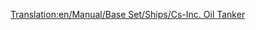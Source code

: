 [[Translation:en/Manual/Base Set/Ships/Cs-Inc. Oil Tanker]]

{{nl/Schepen|Naam=Cs-Inc. olietanker
|Afbeelding=[[File:en/OilTanker.png|Cs-Inc. olietanker]]
|Kosten=£33,511 ($67,022)
|Snelheid=40 km/h (25 mph)
|Onderhoudskosten=£2,050 ($4,100)
|Ontworpen=1968
|Levensduur=30
|Capaciteit=350,000 liters olie
|Omschrijving=De Cs-Inc. olietanker is een grote olietanker. Het kan meer olie transporteren dan zijn voorganger en kan varen op een hogere snelheid.
|Real-life=Fictief. Cs staat natuurlijk voor Chris Sawyer.
}}
